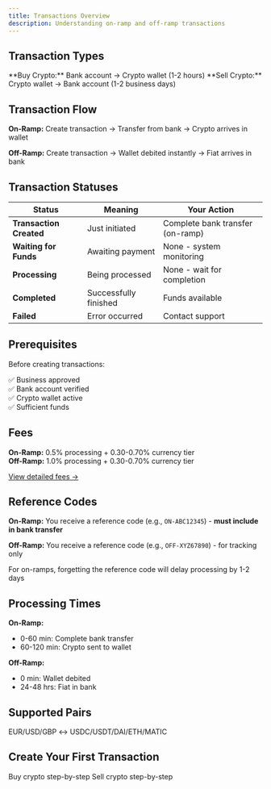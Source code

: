 ```yaml
---
title: Transactions Overview
description: Understanding on-ramp and off-ramp transactions
---
```


## Transaction Types

<CardGroup cols={2}>
  <Card title="On-Ramp" icon="arrow-up">
    **Buy Crypto:** Bank account → Crypto wallet (1-2 hours)
  </Card>
  <Card title="Off-Ramp" icon="arrow-down">
    **Sell Crypto:** Crypto wallet → Bank account (1-2 business days)
  </Card>
</CardGroup>

## Transaction Flow

**On-Ramp:** Create transaction → Transfer from bank → Crypto arrives in wallet

**Off-Ramp:** Create transaction → Wallet debited instantly → Fiat arrives in bank

## Transaction Statuses

| Status | Meaning | Your Action |
|--------|---------|-------------|
| **Transaction Created** | Just initiated | Complete bank transfer (on-ramp) |
| **Waiting for Funds** | Awaiting payment | None - system monitoring |
| **Processing** | Being processed | None - wait for completion |
| **Completed** | Successfully finished | Funds available |
| **Failed** | Error occurred | Contact support |

## Prerequisites

Before creating transactions:

✅ Business approved  
✅ Bank account verified  
✅ Crypto wallet active  
✅ Sufficient funds

## Fees

**On-Ramp:** 0.5% processing + 0.30-0.70% currency tier  
**Off-Ramp:** 1.0% processing + 0.30-0.70% currency tier

[View detailed fees →](/guides/payments/fees)

## Reference Codes

**On-Ramp:** You receive a reference code (e.g., `ON-ABC12345`) - **must include in bank transfer**

**Off-Ramp:** You receive a reference code (e.g., `OFF-XYZ67890`) - for tracking only

<Warning>
  For on-ramps, forgetting the reference code will delay processing by 1-2 days
</Warning>

## Processing Times

**On-Ramp:**
- 0-60 min: Complete bank transfer
- 60-120 min: Crypto sent to wallet

**Off-Ramp:**
- 0 min: Wallet debited
- 24-48 hrs: Fiat in bank

## Supported Pairs

EUR/USD/GBP ↔ USDC/USDT/DAI/ETH/MATIC

## Create Your First Transaction

<CardGroup cols={2}>
  <Card title="On-Ramp Guide" icon="arrow-up" href="/guides/payments/transactions/on-ramp">
    Buy crypto step-by-step
  </Card>
  <Card title="Off-Ramp Guide" icon="arrow-down" href="/guides/payments/transactions/off-ramp">
    Sell crypto step-by-step
  </Card>
</CardGroup>
